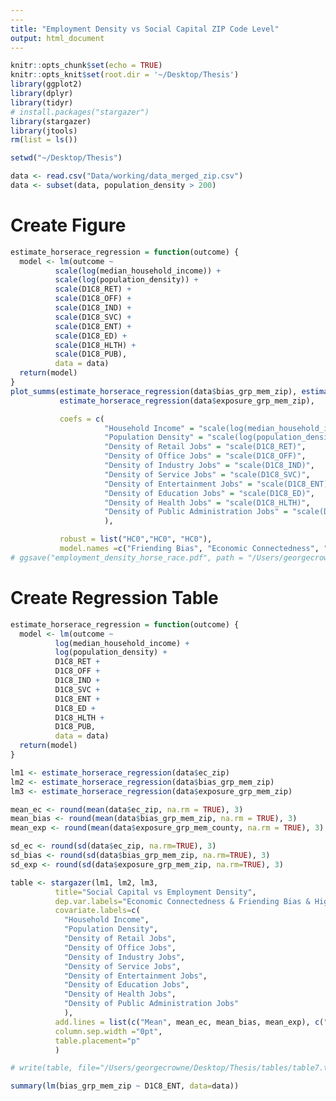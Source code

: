 ```yaml
---
---
title: "Employment Density vs Social Capital ZIP Code Level"
output: html_document
---
```


```r
knitr::opts_chunk$set(echo = TRUE)
knitr::opts_knit$set(root.dir = '~/Desktop/Thesis')
library(ggplot2)
library(dplyr)
library(tidyr)
# install.packages("stargazer")
library(stargazer)
library(jtools)
rm(list = ls())

setwd("~/Desktop/Thesis")

data <- read.csv("Data/working/data_merged_zip.csv")
data <- subset(data, population_density > 200)
```

# Create Figure
```r
estimate_horserace_regression = function(outcome) {
  model <- lm(outcome ~
          scale(log(median_household_income)) +
          scale(log(population_density)) +
          scale(D1C8_RET) +
          scale(D1C8_OFF) +
          scale(D1C8_IND) +
          scale(D1C8_SVC) +
          scale(D1C8_ENT) +
          scale(D1C8_ED) +
          scale(D1C8_HLTH) + 
          scale(D1C8_PUB),
          data = data)
  return(model)
}
plot_summs(estimate_horserace_regression(data$bias_grp_mem_zip), estimate_horserace_regression(data$ec_zip),
           estimate_horserace_regression(data$exposure_grp_mem_zip),

           coefs = c(
                     "Household Income" = "scale(log(median_household_income))",
                     "Population Density" = "scale(log(population_density))",
                     "Density of Retail Jobs" = "scale(D1C8_RET)",
                     "Density of Office Jobs" = "scale(D1C8_OFF)",
                     "Density of Industry Jobs" = "scale(D1C8_IND)",
                     "Density of Service Jobs" = "scale(D1C8_SVC)",
                     "Density of Entertainment Jobs" = "scale(D1C8_ENT)",
                     "Density of Education Jobs" = "scale(D1C8_ED)",
                     "Density of Health Jobs" = "scale(D1C8_HLTH)",
                     "Density of Public Administration Jobs" = "scale(D1C8_PUB)"
                     ),

           robust = list("HC0","HC0", "HC0"),
           model.names =c("Friending Bias", "Economic Connectedness", "Exposure"))
# ggsave("employment_density_horse_race.pdf", path = "/Users/georgecrowne/Desktop/Thesis/figs")
```

# Create Regression Table
```r
estimate_horserace_regression = function(outcome) {
  model <- lm(outcome ~
          log(median_household_income) +
          log(population_density) +
          D1C8_RET +
          D1C8_OFF +
          D1C8_IND +
          D1C8_SVC +
          D1C8_ENT +
          D1C8_ED +
          D1C8_HLTH + 
          D1C8_PUB,
          data = data)
  return(model)
}

lm1 <- estimate_horserace_regression(data$ec_zip)
lm2 <- estimate_horserace_regression(data$bias_grp_mem_zip)
lm3 <- estimate_horserace_regression(data$exposure_grp_mem_zip)

mean_ec <- round(mean(data$ec_zip, na.rm = TRUE), 3)
mean_bias <- round(mean(data$bias_grp_mem_zip, na.rm = TRUE), 3)
mean_exp <- round(mean(data$exposure_grp_mem_county, na.rm = TRUE), 3)

sd_ec <- round(sd(data$ec_zip, na.rm=TRUE), 3)
sd_bias <- round(sd(data$bias_grp_mem_zip, na.rm=TRUE), 3)
sd_exp <- round(sd(data$exposure_grp_mem_zip, na.rm=TRUE), 3)

table <- stargazer(lm1, lm2, lm3, 
          title="Social Capital vs Employment Density",
          dep.var.labels="Economic Connectedness & Friending Bias & High-SES Exposure",
          covariate.labels=c(
            "Household Income",
            "Population Density",
            "Density of Retail Jobs",
            "Density of Office Jobs",
            "Density of Industry Jobs",
            "Density of Service Jobs",
            "Density of Entertainment Jobs",
            "Density of Education Jobs",
            "Density of Health Jobs",
            "Density of Public Administration Jobs"
            ),
          add.lines = list(c("Mean", mean_ec, mean_bias, mean_exp), c("Std. Dev", sd_ec, sd_bias, sd_exp)),
          column.sep.width ="0pt",
          table.placement="p"
          )

# write(table, file="/Users/georgecrowne/Desktop/Thesis/tables/table7.txt")
```

```r
summary(lm(bias_grp_mem_zip ~ D1C8_ENT, data=data))
```
